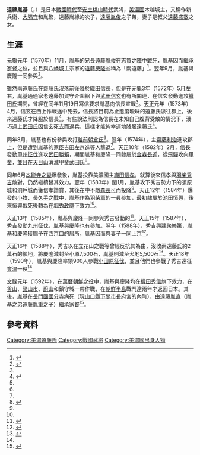 {{日本武士
|名稱= 遠藤 胤基
|圖片名稱= 
|圖片大小= 
|圖片說明= 
|時代= [[戰國時代_(日本)|戰國時代]] - [[安土桃山時代|安土桃山時代]]
|出生日期= [[天文_(後奈良天皇)|天文]]17年（1548年）
|出生地點= 
|逝世日期= [[文祿|文祿]]2年11月23日（1594年1月14日）
|逝世地點= [[長門國|長門國]][[國分寺|國分寺]]（現[[山口縣|山口縣]][[下關市|下關市]]長府宮的內町）
|假名= {{lang|ja|えんどう たねもと}}
|羅馬字=Endō Tanemoto
|幼名= 
|改名= 
|别名= 新兵衛<br>胤繁
|諡号= 
|神号= 
|戒名= 
|洗禮名= 
|墓所=  
|朝廷官位= [[大隅國|大隅守]]
|幕府職位= 
|主君=  [[織田信長|織田信長]]（[[金森長近|金森長近]]）→[[織田信孝|織田信孝]]→[[豐臣秀吉|羽柴秀吉]]（[[池田恒興|池田恒興]]→[[堀秀政|堀秀政]]→[[織田秀信|織田秀信]]）
|藩= 
|氏族= {{Link-ja|遠藤氏|遠藤氏|美濃遠藤氏}}
|父母= 父：遠藤胤緣
|養父= 
|養母= 
|兄弟= [[遠藤胤俊|遠藤胤俊]]<br>遠藤胤重
|姐妹= 
|正室= [[遠藤盛數|遠藤盛數]]之女
|側室= 
|嗣子= 
|嗣女= 
|養子= 
|養女= 
}}
'''遠藤胤基'''（{{jpn|j=遠藤胤基|hg=えんどう たねもと|rm=Endō Tanemoto}}，{{bd|1548年||1594年|1月14日|catIdx=Endō Tanemoto}}）是日本[[戰國時代_(日本)|戰國時代]]至[[安土桃山時代|安土桃山時代]]武將，[[美濃國|美濃國]]{{Link-ja|郡上郡|郡上郡}}木越城主，又稱作新兵衛、[[大隅國|大隅守]]和胤繁，遠藤胤緣的次子，[[遠藤胤俊|遠藤胤俊]]之子弟，妻子是叔父[[遠藤盛數|遠藤盛數]]之女。

== 生涯 ==
[[元龜|元龜]]元年（1570年）11月，胤基的兄長[[遠藤胤俊|遠藤胤俊]]在[[志賀之陣|志賀之陣]]中戰死，胤基因而繼承[[家督|家督]]之位，並且與[[郡上八幡城|八幡城]]主宗家的[[遠藤慶隆|遠藤慶隆]]並稱為「兩遠藤」<ref name="jinmeijiten">{{Cite book |last= |first= |author= {{Link-ja|谷口克廣|谷口克広}}|authorlink= |coauthors= |year= 2010|title= 織田信長家臣人名辞典 第2版|chapter = 遠藤胤基|publisher= {{Link-ja|吉川弘文館|吉川弘文館}}|location= |page= 90 -91|id= |isbn= 9784642014571}}</ref>。翌年9月，胤基與慶隆一同參與{{Link-ja|火燒比叡山 (1571年)|比叡山焼き討ち (1571年)|火燒比叡山}}<ref>{{Cite book |last= |first= |author= 太田成和|authorlink= |coauthors= |year= 1960|title= 郡上八幡町史|publisher= 八幡町役場|location= |volume= 上巻|page= 203|chapter= 堅田の敗戦|id= |isbn= }}</ref>。

雖然兩遠藤氏在[[齋藤氏|齋藤氏]]沒落前後降於[[織田信長|織田信長]]，但是在元龜3年（1572年）5月左右，胤基通過家老遠藤加賀守介圍紹下與[[武田信玄|武田信玄]]也有所關連，在信玄發動{{Link-ja|西上作戰|西上作戦}}進攻[[織田氏|織田氏]]期間，曾經在同年11月19日寫信要求胤基向信長宣戰<ref name="jinmeijiten"/>。[[天正_(日本)|天正]]元年（1573年）4月，信玄在西上作戰途中死去，信長將目前為止態度曖昧的遠藤氏派往郡上，後來遠藤氏才降服於信長<ref name="gujohachimanchoshi odasaitogun">{{Cite book|last= |first= |author= 太田成和|authorlink= |coauthors= |year= 1960|title= 郡上八幡町史|publisher= 八幡町役場|location= |volume= 上巻|page= 205|chapter=織田・斎藤軍の侵入|id= |isbn= }}</ref>，有些說法則認為信長在未知自己腹背受敵的情況下，湊巧遇上[[武田氏|武田氏]]因信玄死去而退兵，這樣才能夠幸運地降服遠藤氏<ref name="jinmeijiten"/>。

同年8月，胤基也有份參與攻打[[越前國|越前]][[朝倉氏|朝倉氏]]<ref name="jinmeijiten"/>。翌年（1574年），{{Link-ja|加治田城|加治田城}}主[[齋藤長龍|齋藤利治]]進攻郡上，但是遭到胤基的家臣吉田左京進等人撃退<ref name="gujohachimanchoshi odasaitogun"/>。天正10年（1582年）2月，信長發動[[甲州征伐|甲州征伐]]進攻[[武田勝賴|武田勝賴]]，期間胤基和慶隆一同隸屬於[[金森長近|金森長近]]，從[[飛驒國|飛驒]]攻向[[甲斐國|甲斐]]，並且在[[天目山_(山梨縣)|天目山]]消滅甲斐武田氏<ref>{{Cite book|last= |first= |author= 太田成和|authorlink= |coauthors= |year= 1960|title= 郡上八幡町史|publisher= 八幡町役場|location= |volume= 上巻|pages= 205 - 206|chapter=別府氏追討|id= |isbn= }}</ref>。

同年6月[[本能寺之變|本能寺之變]]爆發後，胤基投靠美濃國主[[織田信孝|織田信孝]]，就算後來信孝與[[豐臣秀吉|羽柴秀吉]]敵對，仍然繼續替其效力。翌年（1583年）閏1月，胤基攻下秀吉勢力下的須原城和洞戶城而獲信孝讚賞，其後在{{Link-ja|立花山之戰|立花山の戦い}}中不敵[[森長可|森長可]]而投降<ref name="jinmeijiten"/>。天正12年（1584年）爆發的[[小牧、長久手之戰|小牧、長久手之戰]]中，胤基作為羽柴軍的一員參加，最初隸屬於[[池田恒興|池田恒興]]，後來恒興戰死後轉為在[[堀秀政|堀秀政]]麾下效力<ref name="jinmeijiten"/>。

天正13年（1585年），胤基與慶隆一同參與秀吉發動的{{Link-ja|紀州征伐|紀州征伐}}<ref>{{Cite book |last= |first= |author= 太田成和|authorlink= |coauthors= |year= 1960|title= 郡上八幡町史|publisher= 八幡町役場|location= |volume= 上巻|page= 208|chapter= 飛騨征伐|id= |isbn= }}</ref>。天正15年（1587年），秀吉發動[[九州征伐|九州征伐]]，胤基與慶隆也有參加。翌年（1588年），秀吉興建[[聚樂第|聚樂第]]，胤基和慶隆獲賜予在西京口的居所，胤基因而與妻子一同上京<ref name="gujohachimanchoshi kyushu">{{Cite book |last= |first= |author= 太田成和|authorlink= |coauthors= |year= 1960|title= 郡上八幡町史|publisher= 八幡町役場|location= |volume= 上巻|page= 209|chapter= 九州征伐と小田原出陣|id= |isbn= }}</ref>。

天正16年（1588年），秀吉以在立花山之戰等曾經反抗其為由，沒收兩遠藤氏約2萬石的領地，將慶隆減封至小原7,500石，胤基則減至犬地5,500石<ref>{{Cite book |last= |first= |author= 太田成和|authorlink= |coauthors= |year= 1960|title= 郡上八幡町史|publisher= 八幡町役場|location= |volume= 上巻|page= 211|chapter= 遠藤氏の左遷|id= |isbn= }}</ref>。天正18年（1590年），胤基與慶隆率領900人參戰[[小田原征伐|小田原征伐]]，並且他們也參戰了秀吉遠征[[會津|會津]]一役<ref name="gujohachimanchoshi kyushu"/>

[[文祿|文祿]]元年（1592年），在[[萬曆朝鮮之役|萬曆朝鮮之役]]中，胤基與慶隆均在[[織田秀信|織田秀信]]旗下效力，在[[釜山|釜山]]、[[梁山市|梁山市]]、[[蔚山|蔚山]]和鎮守城一帶作戰，在[[朝鮮半島|朝鮮半島]]戰鬥達兩年才返回日本。其後，胤基在[[長門國|長門國]][[國分寺|國分寺]]病死（現[[山口縣|山口縣]][[下關市|下關市]]長府宮的內町），由遠藤胤直（胤基之弟遠藤胤重之子）繼承家督<ref>{{Cite book |last= |first= |author= 太田成和|authorlink= |coauthors= |year= 1960|title= 郡上八幡町史|publisher= 八幡町役場|location= |volume= 上巻|page= 209 - 210|chapter= 文禄の役|id= |isbn= }}</ref>。

== 參考資料 ==
{{Reflist}}

{{DEFAULTSORT:Endō Tanemoto}}
[[Category:美濃遠藤氏|Category:美濃遠藤氏]]
[[Category:戰國武將|Category:戰國武將]]
[[Category:美濃國出身人物|Category:美濃國出身人物]]